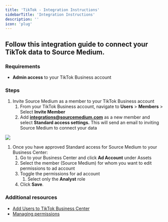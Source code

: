 ```yaml
---
title: 'TikTok - Integration Instructions'
sidebarTitle: 'Integration Instructions'
description: ''
icon: 'plug'
---
```


## Follow this integration guide to connect your TikTok data to Source Medium.

### Requirements

- **Admin access** to your TikTok Business account

### Steps

1. Invite Source Medium as a member to your TikTok Business account
    1. From your TikTok Business account, navigate to **Users** > **Members** > Select **Invite Member** 
    2. Add **[integrations@sourcemedium.com](mailto:integrations@sourcemedium.com)** as a new member and select **Standard access settings.** This will send an email to inviting Source Medium to connect your data

![](/images/article-imgs/tiktok-integration/Untitled.png)

1. Once you have approved Standard access for Source Medium to your Business Center:
    1. Go to your Business Center and click **Ad Account** under Assets
    2. Select the member (Source Medium) for whom you want to edit permissions to ad account
    3. Toggle the permissions for ad account
        1. Select only the **Analyst** role
    4. Click **Save**.

### Additional resources

- [Add Users to TikTok Business Center](https://ads.tiktok.com/help/article?aid=12790)
- [Managing permissions](https://ads.tiktok.com/help/article?aid=12791)
